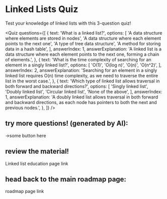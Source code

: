 
# Linked Lists Quiz

Test your knowledge of linked lists with this 3-question quiz!

<Quiz
  questions={[
    {
      text: 'What is a linked list?',
      options: [
        'A data structure where elements are stored in nodes',
        'A data structure where each element points to the next one',
        'A type of tree data structure',
        'A method for storing data in a hash table',
      ],
      answerIndex: 1,
      answerExplanation: 'A linked list is a data structure where each element points to the next one, forming a chain of elements.',
    },
    {
      text: 'What is the time complexity of searching for an element in a singly linked list?',
      options: [
        'O(1)',
        'O(log n)',
        'O(n)',
        'O(n^2)',
      ],
      answerIndex: 2,
      answerExplanation: 'Searching for an element in a singly linked list requires O(n) time complexity, as we need to traverse the entire list in the worst case.',
    },
    {
      text: 'Which type of linked list allows traversal in both forward and backward directions?',
      options: [
        'Singly linked list',
        'Doubly linked list',
        'Circular linked list',
        'None of the above',
      ],
      answerIndex: 1,
      answerExplanation: 'A doubly linked list allows traversal in both forward and backward directions, as each node has pointers to both the next and previous nodes.',
    },
  ]}
/>

## try more questions! (generated by AI):
->some button here


## review the material!

<Link to="/linkedLists">Linked list education page link</Link>

## head back to the main roadmap page: 
<Link to="/roadmap">roadmap page link</Link>
